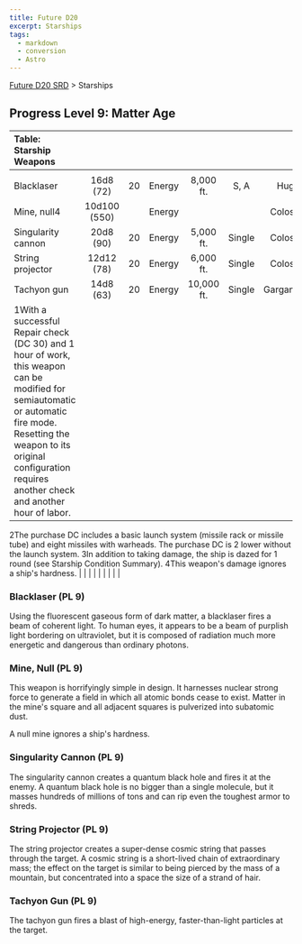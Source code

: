 ```yaml
---
title: Future D20
excerpt: Starships
tags:
  - markdown
  - conversion
  - Astro
---
```






[Future D20 SRD]( / ) > Starships




## Progress Level 9: Matter Age


| Table: Starship Weapons |  |  |  |  |  |  |  |  |
| :------------------------- | :--: | :--: | :--: | :--: | :--: | :--: | :--: | --: |
|  |  |  |  |  |  |  |  |  |
| Blacklaser | 16d8 (72) | 20 | Energy | 8,000 ft. | S, A | Huge | 50 | Mil (+3) |
| Mine, null4 | 10d100 (550) |  | Energy |  |  | Colossal | 53 | Mil (+3) |
| Singularity cannon | 20d8 (90) | 20 | Energy | 5,000 ft. | Single | Colossal | 53 | Mil (+3) |
| String projector | 12d12 (78) | 20 | Energy | 6,000 ft. | Single | Colossal | 54 | Mil (+3) |
| Tachyon gun | 14d8 (63) | 20 | Energy | 10,000 ft. | Single | Gargantuan | 52 | Mil (+3) |
| 1With a successful Repair check (DC 30) and 1 hour of work, this weapon can be modified for semiautomatic or automatic fire mode. Resetting the weapon to its original configuration requires another check and another hour of labor.
2The purchase DC includes a basic launch system (missile rack or missile tube) and eight missiles with warheads. The purchase DC is 2 lower without the launch system.
3In addition to taking damage, the ship is dazed for 1 round (see Starship Condition Summary).
4This weapon's damage ignores a ship's hardness. |  |  |  |  |  |  |  |  |



### Blacklaser (PL 9)


Using the fluorescent gaseous form of dark matter, a blacklaser fires a beam of coherent light. To human eyes, it appears to be a beam of purplish light bordering on ultraviolet, but it is composed of radiation much more energetic and dangerous than ordinary photons.


### Mine, Null (PL 9)


This weapon is horrifyingly simple in design. It harnesses nuclear strong force to generate a field in which all atomic bonds cease to exist. Matter in the mine's square and all adjacent squares is pulverized into subatomic dust.


A null mine ignores a ship's hardness.


### Singularity Cannon (PL 9)


The singularity cannon creates a quantum black hole and fires it at the enemy. A quantum black hole is no bigger than a single molecule, but it masses hundreds of millions of tons and can rip even the toughest armor to shreds.


### String Projector (PL 9)


The string projector creates a super-dense cosmic string that passes through the target. A cosmic string is a short-lived chain of extraordinary mass; the effect on the target is similar to being pierced by the mass of a mountain, but concentrated into a space the size of a strand of hair.


### Tachyon Gun (PL 9)


The tachyon gun fires a blast of high-energy, faster-than-light particles at the target.



